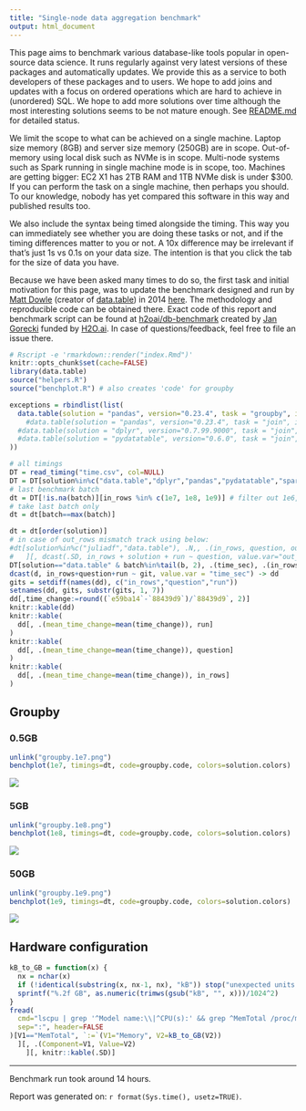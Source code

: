 ```yaml
---
title: "Single-node data aggregation benchmark"
output: html_document
---
```


This page aims to benchmark various database-like tools popular in open-source data science. It runs regularly against very latest versions of these packages and automatically updates. We provide this as a service to both developers of these packages and to users. We hope to add joins and updates with a focus on ordered operations which are hard to achieve in (unordered) SQL. We hope to add more solutions over time although the most interesting solutions seems to be not mature enough. See [README.md](https://github.com/h2oai/db-benchmark/blob/master/README.md) for detailed status.

We limit the scope to what can be achieved on a single machine. Laptop size memory (8GB) and server size memory (250GB) are in scope. Out-of-memory using local disk such as NVMe is in scope. Multi-node systems such as Spark running in single machine mode is in scope, too. Machines are getting bigger: EC2 X1 has 2TB RAM and 1TB NVMe disk is under $300. If you can perform the task on a single machine, then perhaps you should. To our knowledge, nobody has yet compared this software in this way and published results too.

We also include the syntax being timed alongside the timing. This way you can immediately see whether you are doing these tasks or not, and if the timing differences matter to you or not. A 10x difference may be irrelevant if that's just 1s vs 0.1s on your data size. The intention is that you click the tab for the size of data you have.

Because we have been asked many times to do so, the first task and initial motivation for this page, was to update the benchmark designed and run by [Matt Dowle](https://twitter.com/MattDowle) (creator of [data.table](https://github.com/Rdatatable/data.table)) in 2014 [here](https://github.com/Rdatatable/data.table/wiki/Benchmarks-%3A-Grouping). The methodology and reproducible code can be obtained there. Exact code of this report and benchmark script can be found at [h2oai/db-benchmark](https://github.com/h2oai/db-benchmark) created by [Jan Gorecki](https://github.com/jangorecki) funded by [H2O.ai](https://www.h2o.ai). In case of questions/feedback, feel free to file an issue there.  

```r
# Rscript -e 'rmarkdown::render("index.Rmd")'
knitr::opts_chunk$set(cache=FALSE)
library(data.table)
source("helpers.R")
source("benchplot.R") # also creates 'code' for groupby
```

```r
exceptions = rbindlist(list(
  data.table(solution = "pandas", version="0.23.4", task = "groupby", in_rows = 1e9, data=c("G1_1e9_1e2.csv"), comment = "lack of memory to read csv")#,
    #data.table(solution = "pandas", version="0.23.4", task = "join", in_rows = 1e9, data=c("X1e9_2c.csv-Y1e9_2c.csv"), comment = "lack of memory"),
  #data.table(solution = "dplyr", version="0.7.99.9000", task = "join", in_rows = 1e9, data=c("X1e9_2c.csv-Y1e9_2c.csv"), comment = "Cannot allocate memory"),
  #data.table(solution = "pydatatable", version="0.6.0", task = "join", in_rows = c(1e7,1e8,1e9), data=c("X1e7_2c.csv-Y1e7_2c.csv","X1e8_2c.csv-Y1e8_2c.csv","X1e9_2c.csv-Y1e9_2c.csv"), comment = "not yet implemented")
))
```

```r
# all timings
DT = read_timing("time.csv", col=NULL)
DT = DT[solution%in%c("data.table","dplyr","pandas","pydatatable","spark","dask","juliadf")] # modin not yet support grouping
# last benchmark batch
dt = DT[!is.na(batch)][in_rows %in% c(1e7, 1e8, 1e9)] # filter out 1e6, and eventually others
# take last batch only
dt = dt[batch==max(batch)]
```

```r
dt = dt[order(solution)]
# in case of out_rows mismatch track using below:
#dt[solution%in%c("juliadf","data.table"), .N,, .(in_rows, question, out_rows, solution, run)
#   ][, dcast(.SD, in_rows + solution + run ~ question, value.var="out_rows")]
DT[solution=="data.table" & batch%in%tail(b, 2), .(time_sec), .(in_rows, question=factor(question, levels=unique(question)), run, git)] -> d
dcast(d, in_rows+question+run ~ git, value.var = "time_sec") -> dd
gits = setdiff(names(dd), c("in_rows","question","run"))
setnames(dd, gits, substr(gits, 1, 7))
dd[,time_change:=round((`e59ba14`-`88439d9`)/`88439d9`, 2)]
knitr::kable(dd)
knitr::kable(
  dd[, .(mean_time_change=mean(time_change)), run]
)
knitr::kable(
  dd[, .(mean_time_change=mean(time_change)), question]
)
knitr::kable(
  dd[, .(mean_time_change=mean(time_change)), in_rows]
)
```

## Groupby {.tabset .tabset-fade .tabset-pills}

### 0.5GB

```r
unlink("groupby.1e7.png")
benchplot(1e7, timings=dt, code=groupby.code, colors=solution.colors)
```
![](groupby.1e7.png)

### 5GB

```r
unlink("groupby.1e8.png")
benchplot(1e8, timings=dt, code=groupby.code, colors=solution.colors)
```
![](groupby.1e8.png)

### 50GB {.active}

```r
unlink("groupby.1e9.png")
benchplot(1e9, timings=dt, code=groupby.code, colors=solution.colors)
```
![](groupby.1e9.png)

## Hardware configuration

```r
kB_to_GB = function(x) {
  nx = nchar(x)
  if (!identical(substring(x, nx-1, nx), "kB")) stop("unexpected units of memory returned from 'grep ^MemTotal /proc/meminfo', expects 'kB'")
  sprintf("%.2f GB", as.numeric(trimws(gsub("kB", "", x)))/1024^2)
}
fread(
  cmd="lscpu | grep '^Model name:\\|^CPU(s):' && grep ^MemTotal /proc/meminfo",
  sep=":", header=FALSE
)[V1=="MemTotal", `:=`(V1="Memory", V2=kB_to_GB(V2))
  ][, .(Component=V1, Value=V2)
    ][, knitr::kable(.SD)]
```

------

Benchmark run took around 14 hours.  

Report was generated on: `r format(Sys.time(), usetz=TRUE)`.
